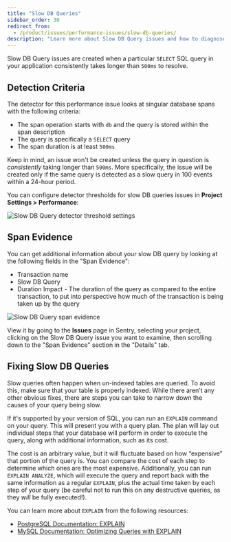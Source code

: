 ```yaml
---
title: "Slow DB Queries"
sidebar_order: 30
redirect_from:
  - /product/issues/performance-issues/slow-db-queries/
description: "Learn more about Slow DB Query issues and how to diagnose and fix them."
---
```


Slow DB Query issues are created when a particular `SELECT` SQL query in your application consistently takes longer than `500ms` to resolve.

## Detection Criteria

The detector for this performance issue looks at singular database spans with the following criteria:

- The span operation starts with `db` and the query is stored within the span description
- The query is specifically a `SELECT` query
- The span duration is at least `500ms`

Keep in mind, an issue won't be created unless the query in question is _consistently_ taking longer than `500ms`. More specifically, the issue will be created only if the same query is detected as a slow query
in 100 events within a 24-hour period.

You can configure detector thresholds for slow DB queries issues in **Project Settings > Performance**:

![Slow DB Query detector threshold settings](slow-db-queries-detector-settings.png)

## Span Evidence

You can get additional information about your slow DB query by looking at the following fields in the "Span Evidence":

- Transaction name
- Slow DB Query
- Duration Impact - The duration of the query as compared to the entire transaction, to put into perspective how much of the transaction is being taken up by the query

![Slow DB Query span evidence](span-evidence.png)

View it by going to the **Issues** page in Sentry, selecting your project, clicking on the Slow DB Query issue you want to examine, then scrolling down to the "Span Evidence" section in the "Details" tab.

## Fixing Slow DB Queries

Slow queries often happen when un-indexed tables are queried. To avoid this, make sure that your table is properly indexed. While there aren’t any other obvious fixes, there are steps you can take to narrow down the causes of your query being slow.

If it's supported by your version of SQL, you can run an `EXPLAIN` command on your query. This will present you with a query plan. The plan will lay out individual steps that your database will perform in order to execute the query, along with additional information, such as its cost.

The cost is an arbitrary value, but it will fluctuate based on how “expensive” that portion of the query is. You can compare the cost of each step to determine which ones are the most expensive. Additionally, you can run `EXPLAIN ANALYZE`, which will execute the query and report back with the same information as a regular `EXPLAIN`, plus the actual time taken by each step of your query (be careful not to run this on any destructive queries, as they _will_ be fully executed!).

You can learn more about `EXPLAIN` from the following resources:

- [PostgreSQL Documentation: EXPLAIN](https://www.postgresql.org/docs/current/sql-explain.html)
- [MySQL Documentation: Optimizing Queries with EXPLAIN](https://dev.mysql.com/doc/refman/8.0/en/using-explain.html)
